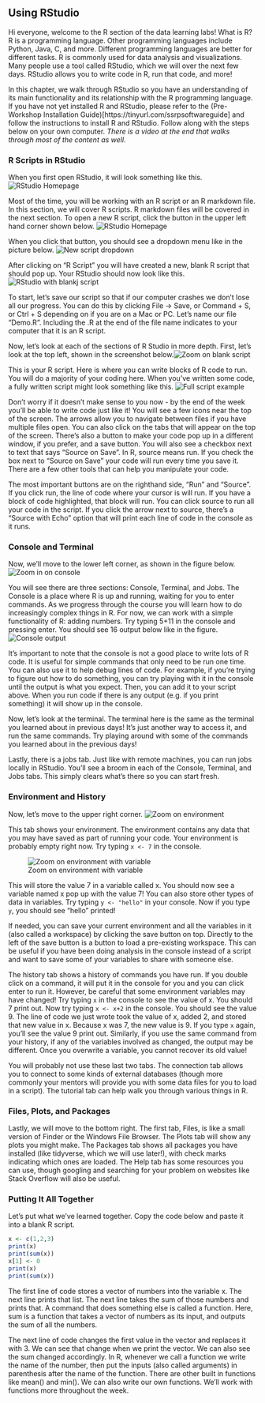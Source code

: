 ## Using RStudio

Hi everyone, welcome to the R section of the data learning labs! What is R? R is a programming language. Other programming languages include Python, Java, C, and more. Different programming languages are better for different tasks. R is commonly used for data analysis and visualizations. Many people use a tool called RStudio, which we will over the next few days. RStudio allows you to write code in R, run that code, and more!

In this chapter, we walk through RStudio so you have an understanding of its main functionality and its relationship with the R programming language. If you have not yet installed R and RStudio, please refer to the (Pre-Workshop Installation Guide)[https://tinyurl.com/ssrpsoftwareguide] and follow the instructions to install R and RStudio. Follow along with the steps below on your own computer. _There is a video at the end that walks through most of the content as well._

### R Scripts in RStudio
When you first open RStudio, it will look something like this. ![RStudio Homepage](./img/r_basics/Fig1.png)

Most of the time, you will be working with an R script or an R markdown file. In this section, we will cover R scripts. R markdown files will be covered in the next section. To open a new R script, click the button in the upper left hand corner shown below. ![RStudio Homepage](./img/r_basics/Fig2.png)

When you click that button, you should see a dropdown menu like in the picture below. ![New script dropdown](./img/r_basics/Fig3.png)

After clicking on "R Script" you will have created a new, blank R script that should pop up. Your RStudio should now look like this. ![RStudio with blankj script](./img/r_basics/Fig4.png)

To start, let's save our script so that if our computer crashes we don't lose all our progress. You can do this by clicking File -> Save, or Command + S, or Ctrl + S depending on if you are on a Mac or PC. Let's name our file "Demo.R". Including the .R at the end of the file name indicates to your computer that it is an R script.

Now, let's look at each of the sections of R Studio in more depth. First, let's look at the top left, shown in the screenshot below.![Zoom on blank script](./img/r_basics/Fig4b.png)

This is your R script. Here is where you can write blocks of R code to run. You will do a majority of your coding here. When you've written some code, a fully written script might look something like this. ![Full script example](./img/r_basics/Fig4c.png)

Don't worry if it doesn't make sense to you now - by the end of the week you'll be able to write code just like it! You will see a few icons near the top of the screen. The arrows allow you to navigate between files if you have multiple files open. You can also click on the tabs that will appear on the top of the screen. There's also a button to make your code pop up in a different window, if you prefer, and a save button. You will also see a checkbox next to text that says "Source on Save". In R, source means run. If you check the box next to "Source on Save" your code will run every time you save it. There are a few other tools that can help you manipulate your code.

The most important buttons are on the righthand side, "Run" and "Source". If you click run, the line of code where your cursor is will run. If you have a block of code highlighted, that block will run. You can click source to run all your code in the script. If you click the arrow next to source, there's a "Source with Echo" option that will print each line of code in the console as it runs.

### Console and Terminal
Now, we'll move to the lower left corner, as shown in the figure below. ![Zoom in on console](./img/r_basics/Fig5.png)

You will see there are three sections: Console, Terminal, and Jobs. The Console is a place where R is up and running, waiting for you to enter commands. As we progress through the course you will learn how to do increasingly complex things in R. For now, we can work with a simple functionality of R: adding numbers. Try typing 5+11 in the console and pressing enter. You should see 16 output below like in the figure. ![Console output](./img/r_basics/Fig6.png)

It's important to note that the console is not a good place to write lots of R code. It is useful for simple commands that only need to be run one time. You can also use it to help debug lines of code. For example, if you're trying to figure out how to do something, you can try playing with it in the console until the output is what you expect. Then, you can add it to your script above. When you run code if there is any output (e.g. if you print something) it will show up in the console.

Now, let's look at the terminal. The terminal here is the same as the terminal you learned about in previous days! It's just another way to access it, and run the same commands. Try playing around with some of the commands you learned about in the previous days!

Lastly, there is a jobs tab. Just like with remote machines, you can run jobs locally in RStudio. You'll see a broom in each of the Console, Terminal, and Jobs tabs. This simply clears what's there so you can start fresh.

### Environment and History

Now, let's move to the upper right corner. ![Zoom on environment](./img/r_basics/Fig7.png)

This tab shows your environment. The environment contains any data that you may have saved as part of running your code. Your environment is probably empty right now. Try typing `x <- 7` in the console. 

![Zoom on environment with variable](./img/r_basics/Fig8.png)

This will store the value 7 in a variable called x. You should now see a variable named x pop up with the value 7!  You can also store other types of data in variables. Try typing `y <- "hello"` in your console. Now if you type `y`, you should see "hello" printed! 

If needed, you can save your current environment and all the variables in it (also called a workspace) by clicking the save button on top. Directly to the left of the save button is a button to load a pre-existing workspace. This can be useful if you have been doing analysis in the console instead of a script and want to save some of your variables to share with someone else. 

The history tab shows a history of commands you have run. If you double click on a command, it will put it in the console for you and you can click enter to run it. However, be careful that some environment variables may have changed! Try typing `x` in the console to see the value of x. You should 7 print out. Now try typing `x <- x+2` in the console. You should see the value 9. The line of code we just wrote took the value of x, added 2, and stored that new value in x. Because x was 7, the new value is 9. If you type `x` again, you'll see the value 9 print out. Similarly, if you use the same command from your history, if any of the variables involved as changed, the output may be different. Once you overwrite a variable, you cannot recover its old value!

You will probably not use these last two tabs. The connection tab allows you to connect to some kinds of external databases (though more commonly your mentors will provide you with some data files for you to load in a script). The tutorial tab can help walk you through various things in R.

### Files, Plots, and Packages

Lastly, we will move to the bottom right. The first tab, Files, is like a small version of Finder or the Windows File Browser. The Plots tab will show any plots you might make. The Packages tab shows all packages you have installed (like tidyverse, which we will use later!), with check marks indicating which ones are loaded. The Help tab has some resources you can use, though googling and searching for your problem on websites like Stack Overflow will also be useful.

### Putting It All Together

Let's put what we've learned together. Copy the code below and paste it into a blank R script.



```r
x <- c(1,2,3)
print(x)
print(sum(x))
x[1] <- 0
print(x)
print(sum(x))
```
The first line of code stores a vector of numbers into the variable x. The next line prints that list. The next line takes the sum of those numbers and prints that. A command that does something else is called a function. Here, sum is a function that takes a vector of numbers as its input, and outputs the sum of all the numbers.

The next line of code changes the first value in the vector and replaces it with 3. We can see that change when we print the vector. We can also see the sum changed accordingly. In R, whenever we call a function we write the name of the number, then put the inputs (also called arguments) in parenthesis after the name of the function. There are other built in functions like mean() and min(). We can also write our own functions. We'll work with functions more throughout the week.
